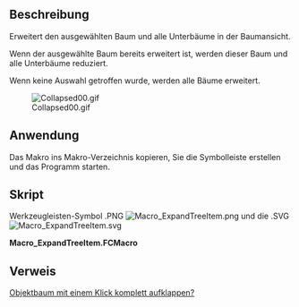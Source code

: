 <languages/>

{{Macro/de
|Name=Baumobjekte ausklappen
|Icon=Macro_ExpandTreeItem.svg
|Description=Dieses Makro erweitert den ausgewählten Baum und alle Unterbäume in der Baumansicht.<br/>Wenn keine Auswahl vorhanden ist, werden alle Bäume erweitert.
|Author=wmayer, UR_
|Version=00.02
|Date=2019-07-25
|FCVersion=Alle
|Download=[https://wiki.freecad.org/images/9/94/Macro_ExpandTreeItem.svg Werkzeugleisten-Symbol]
}}

<span id="Description"></span>
==Beschreibung==

Erweitert den ausgewählten Baum und alle Unterbäume in der Baumansicht.

Wenn der ausgewählte Baum bereits erweitert ist, werden dieser Baum und alle Unterbäume reduziert.

Wenn keine Auswahl getroffen wurde, werden alle Bäume erweitert.

[[File:Collapsed00.gif]]

<span id="Usage"></span>
==Anwendung==

Das Makro ins Makro-Verzeichnis kopieren, Sie die Symbolleiste erstellen und das Programm starten.

<span id="Script"></span>
==Skript==

Werkzeugleisten-Symbol .PNG [[File:Macro ExpandTreeItem.png]] und die .SVG [[File:Macro ExpandTreeItem.svg]]

'''Macro_ExpandTreeItem.FCMacro'''

{{MacroCode|code=
# -*- coding: utf-8 -*-
#
# Expands selected tree and all sub trees in the tree view.
# if selected tree is already expanded this tree and all sub trees are collapsed True/False
# if there is no selection all trees are expanded
#
__Title__    = "Macro ExpandTreeItem"
__Author__   = "wmayer, UR_"
__Version__  = "00.02"
__Date__     = "2019-07-25"

import PySide
from PySide import QtGui ,QtCore
from PySide.QtGui import *
from PySide.QtCore import *

def toggleAll(tree, item, collapse):
    if collapse == False:
        tree.expandItem(item)
    elif collapse == True:  
        tree.collapseItem(item)

    for i in range(item.childCount()):
        toggleAll(tree, item.child(i), collapse)

mw = Gui.getMainWindow()
trees = mw.findChildren(QtGui.QTreeWidget)

for tree in trees:
    items = tree.selectedItems()

    try:
        if items == []:
            #tree.selectAll()                          # select all object
            for obj in FreeCAD.ActiveDocument.Objects: # select obj.OutList
                if len(obj.OutList) != 0:
                    Gui.Selection.addSelection(obj)
                    items = tree.selectedItems()
            for item in items:
                toggleAll(tree, item, False)
    except Exception:
        None

    for item in items:
            if item.isExpanded() == True:
                toggleAll(tree, item, True)
        #            print ("collapsing")
            else:
                toggleAll(tree, item, False)
        #            print ("expanding")

}}

<span id="Link"></span>
==Verweis==

[https://forum.freecad.org/viewtopic.php?f=13&t=29406 Objektbaum mit einem Klick komplett aufklappen?]